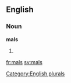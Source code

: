 
==English==

===Noun===
'''mals'''

# {{plural of|[[mal]]}}

[[Category:English plurals]]

[[fr:mals]]
[[sv:mals]]